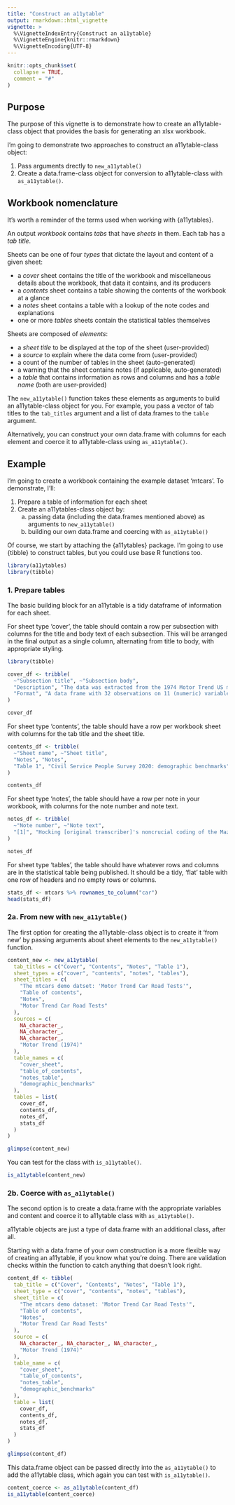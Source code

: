 ```yaml
---
title: "Construct an a11ytable"
output: rmarkdown::html_vignette
vignette: >
  %\VignetteIndexEntry{Construct an a11ytable}
  %\VignetteEngine{knitr::rmarkdown}
  %\VignetteEncoding{UTF-8}
---
```


```r
knitr::opts_chunk$set(
  collapse = TRUE,
  comment = "#"
)
```

## Purpose

The purpose of this vignette is to demonstrate how to create an a11ytable-class object that provides the basis for generating an xlsx workbook.

I'm going to demonstrate two approaches to construct an a11ytable-class object:

1. Pass arguments drectly to `new_a11ytable()`
1. Create a data.frame-class object for conversion to a11ytable-class with `as_a11ytable()`.

## Workbook nomenclature

It's worth a reminder of the terms used when working with {a11ytables}.

An output _workbook_ contains _tabs_ that have _sheets_ in them. Each tab has a _tab title_.

Sheets can be one of four _types_ that dictate the layout and content of a given sheet:

* a _cover_ sheet contains the title of the workbook and miscellaneous details about the workbook, that data it contains, and its producers
* a _contents_ sheet contains a table showing the contents of the workbook at a glance
* a _notes_ sheet contains a table with a lookup of the note codes and explanations
* one or more _tables_ sheets contain the statistical tables themselves

Sheets are composed of _elements_:

* a _sheet title_ to be displayed at the top of the sheet (user-provided)
* a _source_ to explain where the data come from (user-provided)
* a count of the number of tables in the sheet (auto-generated)
* a warning that the sheet contains notes (if applicable, auto-generated)
* a _table_ that contains information as rows and columns and has a _table name_ (both are user-provided)

The `new_a11ytable()` function takes these elements as arguments to build an a11ytable-class object for you. For example, you pass a vector of tab titles to the `tab_titles` argument and a list of data.frames to the `table` argument.

Alternatively, you can construct your own data.frame with columns for each element and coerce it to a11ytable-class using `as_a11ytable()`.

## Example

I'm going to create a workbook containing the example dataset 'mtcars'. To demonstrate, I'll:

1. Prepare a table of information for each sheet
1. Create an a11ytables-class object by:
    a. passing data (including the data.frames mentioned above) as arguments to `new_a11ytable()`
    a. building our own data.frame and coercing with `as_a11ytable()`

Of course, we start by attaching the {a11ytables} package. I'm going to use {tibble} to construct tables, but you could use base R functions too.

```r
library(a11ytables)
library(tibble)
```

### 1. Prepare tables

The basic building block for an a11ytable is a tidy dataframe of information for each sheet.

For sheet type 'cover', the table should contain a row per subsection with columns for the title and body text of each subsection. This will be arranged in the final output as a single column, alternating from title to body, with appropriate styling.

```r
library(tibble)

cover_df <- tribble(
  ~"Subsection title", ~"Subsection body",
  "Description", "The data was extracted from the 1974 Motor Trend US magazine, and comprises fuel consumption and 10 aspects of automobile design and performance for 32 automobiles (1973–74 models)",
  "Format", "A data frame with 32 observations on 11 (numeric) variables."
)

cover_df
```

For sheet type 'contents', the table should have a row per workbook sheet with columns for the tab title and the sheet title.

```r
contents_df <- tribble(
  ~"Sheet name", ~"Sheet title",
  "Notes", "Notes",
  "Table 1", "Civil Service People Survey 2020: demographic benchmarks"
)

contents_df
```

For sheet type 'notes', the table should have a row per note in your workbook, with columns for the note number and note text.

```r
notes_df <- tribble(
  ~"Note number", ~"Note text",
  "[1]", "Hocking [original transcriber]'s noncrucial coding of the Mazda's rotary engine as a straight six-cylinder engine and the Porsche's flat engine as a V engine, as well as the inclusion of the diesel Mercedes 240D, have been retained to enable direct comparisons to be made with previous analyses."
)

notes_df
```

For sheet type 'tables', the table should have whatever rows and columns are in the statistical table being published. It should be a tidy, 'flat' table with one row of headers and no empty rows or columns.

```r
stats_df <- mtcars %>% rownames_to_column("car")
head(stats_df)
```

### 2a. From new with `new_a11ytable()`

The first option for creating the a11ytable-class object is to create it 'from new' by passing arguments about sheet elements to the `new_a11ytable()` function.

```r
content_new <- new_a11ytable(
  tab_titles = c("Cover", "Contents", "Notes", "Table 1"),
  sheet_types = c("cover", "contents", "notes", "tables"),
  sheet_titles = c(
    "The mtcars demo datset: 'Motor Trend Car Road Tests'",
    "Table of contents",
    "Notes",
    "Motor Trend Car Road Tests"
  ),
  sources = c(
    NA_character_,
    NA_character_,
    NA_character_, 
    "Motor Trend (1974)"
  ),
  table_names = c(
    "cover_sheet",
    "table_of_contents",
    "notes_table",
    "demographic_benchmarks"
  ),
  tables = list(
    cover_df,
    contents_df,
    notes_df,
    stats_df
  )
)

glimpse(content_new)
```

You can test for the class with `is_a11ytable()`.

```r
is_a11ytable(content_new)
```

### 2b. Coerce with `as_a11ytable()`

The second option is to create a data.frame with the appropriate variables and content and coerce it to a11ytable class with `as_a11ytable()`.  

a11ytable objects are just a type of data.frame with an additional class, after all.

Starting with a data.frame of your own construction is a more flexible way of creating an a11ytable, if you know what you're doing. There are validation checks within the function to catch anything that doesn't look right.

```r
content_df <- tibble(
  tab_title = c("Cover", "Contents", "Notes", "Table 1"),
  sheet_type = c("cover", "contents", "notes", "tables"),
  sheet_title = c(
    "The mtcars demo dataset: 'Motor Trend Car Road Tests'",
    "Table of contents",
    "Notes",
    "Motor Trend Car Road Tests"
  ),
  source = c(
    NA_character_, NA_character_, NA_character_, 
    "Motor Trend (1974)"
  ),
  table_name = c(
    "cover_sheet",
    "table_of_contents",
    "notes_table",
    "demographic_benchmarks"
  ),
  table = list(
    cover_df,
    contents_df,
    notes_df,
    stats_df
  )
)

glimpse(content_df)
```

This data.frame object can be passed directly into the `as_a11ytable()` to add the a11ytable class, which again you can test with `is_a11ytable()`.

```r
content_coerce <- as_a11ytable(content_df)
is_a11ytable(content_coerce)
```
